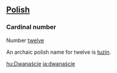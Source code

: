 ==[[Polish]]==
===Cardinal number===
Number [[twelve]]

An archaic polish name for twelve is [[tuzin]].

[[hu:Dwanaście]]
[[ja:dwanaście]]